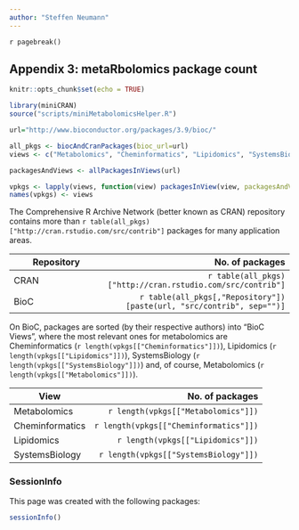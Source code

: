 ```yaml
---
author: "Steffen Neumann"
---
```


`r pagebreak()`

## Appendix 3: metaRbolomics package count {-}
    
```r
knitr::opts_chunk$set(echo = TRUE)

library(miniCRAN)
source("scripts/miniMetabolomicsHelper.R")

```


```r

url="http://www.bioconductor.org/packages/3.9/bioc/"

all_pkgs <- biocAndCranPackages(bioc_url=url)
views <- c("Metabolomics", "Cheminformatics", "Lipidomics", "SystemsBiology")

packagesAndViews <- allPackagesInViews(url)

vpkgs <- lapply(views, function(view) packagesInView(view, packagesAndViews=packagesAndViews))
names(vpkgs) <- views
```

The Comprehensive R Archive Network (better known as CRAN) repository contains more than `r table(all_pkgs)["http://cran.rstudio.com/src/contrib"]` packages for many application areas.


| Repository                 | No. of packages                       |
| -------------------------- | -------------------------------------:|
| CRAN                       | `r table(all_pkgs)["http://cran.rstudio.com/src/contrib"]`   |
| BioC                       | `r table(all_pkgs[,"Repository"])[paste(url, "src/contrib", sep="")]`   |


On BioC, packages are sorted (by their respective authors) into “BioC Views”, where the most relevant ones for metabolomics are Cheminformatics (`r length(vpkgs[["Cheminformatics"]])`), Lipidomics (`r length(vpkgs[["Lipidomics"]])`), SystemsBiology (`r length(vpkgs[["SystemsBiology"]])`) and, of course, Metabolomics (`r length(vpkgs[["Metabolomics"]])`).



| View                 | No. of packages                       |
| -------------------- | -------------------------------------:|
| Metabolomics         | `r length(vpkgs[["Metabolomics"]])`   |
| Cheminformatics      | `r length(vpkgs[["Cheminformatics"]])`|
| Lipidomics           | `r length(vpkgs[["Lipidomics"]])`     |
| SystemsBiology       | `r length(vpkgs[["SystemsBiology"]])` |

### SessionInfo {-}

This page was created with the following packages:

```r
sessionInfo()
```
